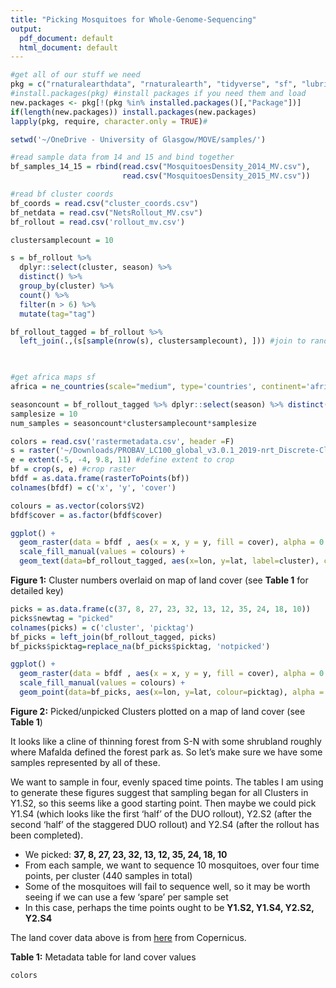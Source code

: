 ```yaml
---
title: "Picking Mosquitoes for Whole-Genome-Sequencing"
output:
  pdf_document: default
  html_document: default
---
```


```r
#get all of our stuff we need
pkg = c("rnaturalearthdata", "rnaturalearth", "tidyverse", "sf", "lubridate", "ggspatial", "raster" ,"rgdal")
#install.packages(pkg) #install packages if you need them and load
new.packages <- pkg[!(pkg %in% installed.packages()[,"Package"])]
if(length(new.packages)) install.packages(new.packages)
lapply(pkg, require, character.only = TRUE)#

setwd('~/OneDrive - University of Glasgow/MOVE/samples/')

#read sample data from 14 and 15 and bind together
bf_samples_14_15 = rbind(read.csv("MosquitoesDensity_2014_MV.csv"), 
                         read.csv("MosquitoesDensity_2015_MV.csv"))

#read bf cluster coords
bf_coords = read.csv("cluster_coords.csv")
bf_netdata = read.csv("NetsRollout_MV.csv")
bf_rollout = read.csv('rollout_mv.csv')

clustersamplecount = 10

s = bf_rollout %>% 
  dplyr::select(cluster, season) %>% 
  distinct() %>% 
  group_by(cluster) %>% 
  count() %>% 
  filter(n > 6) %>% 
  mutate(tag="tag")

bf_rollout_tagged = bf_rollout %>% 
  left_join(.,(s[sample(nrow(s), clustersamplecount), ])) #join to random sample of the tag df
  


#get africa maps sf
africa = ne_countries(scale="medium", type='countries', continent='africa', returnclass = "sf")
```

```r
seasoncount = bf_rollout_tagged %>% dplyr::select(season) %>% distinct() %>% count()
samplesize = 10
num_samples = seasoncount*clustersamplecount*samplesize
```
```r
colors = read.csv('rastermetadata.csv', header =F)
s = raster('~/Downloads/PROBAV_LC100_global_v3.0.1_2019-nrt_Discrete-Classification-map_EPSG-4326.tif') #load raster file
e = extent(-5, -4, 9.8, 11) #define extent to crop
bf = crop(s, e) #crop raster
bfdf = as.data.frame(rasterToPoints(bf))
colnames(bfdf) = c('x', 'y', 'cover')

colours = as.vector(colors$V2)
bfdf$cover = as.factor(bfdf$cover)
```


```r
ggplot() +
  geom_raster(data = bfdf , aes(x = x, y = y, fill = cover), alpha = 0.7) +
  scale_fill_manual(values = colours) +
  geom_text(data=bf_rollout_tagged, aes(x=lon, y=lat, label=cluster), colour = '#ff0000')
```

**Figure 1:** Cluster numbers overlaid on map of land cover (see **Table 1** for detailed key)

```r
picks = as.data.frame(c(37, 8, 27, 23, 32, 13, 12, 35, 24, 18, 10))
picks$newtag = "picked"
colnames(picks) = c('cluster', 'picktag')
bf_picks = left_join(bf_rollout_tagged, picks)
bf_picks$picktag=replace_na(bf_picks$picktag, 'notpicked')

ggplot() +
  geom_raster(data = bfdf , aes(x = x, y = y, fill = cover), alpha = 0.7) +
  scale_fill_manual(values = colours) +
  geom_point(data=bf_picks, aes(x=lon, y=lat, colour=picktag), alpha = 3, colours = c('red', 'blue'))
```

**Figure 2:** Picked/unpicked Clusters plotted on a map of land cover (see **Table 1**) 

It looks like a cline of thinning forest from S-N with some shrubland roughly where Mafalda defined the forest park as. So let's make sure we have some samples represented by all of these. 

We want to sample in four, evenly spaced time points. The tables I am using to generate these figures suggest that sampling began for all Clusters in Y1.S2, so this seems like a good starting point. Then maybe we could pick Y1.S4 (which looks like the first 'half' of the DUO rollout), Y2.S2 (after the second 'half' of the staggered DUO rollout) and Y2.S4 (after the rollout has been completed).


* We picked: **37, 8, 27, 23, 32, 13, 12, 35, 24, 18, 10**
* From each sample, we want to sequence 10 mosquitoes, over four time points, per cluster (440 samples in total)
* Some of the mosquitoes will fail to sequence well, so it may be worth seeing if we can use a few 'spare' per sample set
* In this case, perhaps the time points ought to be **Y1.S2, Y1.S4, Y2.S2, Y2.S4**

The land cover data above is from [here](https://land.copernicus.eu/global/products/lc) from Copernicus.









**Table 1:** Metadata table for land cover values
```r
colors
```